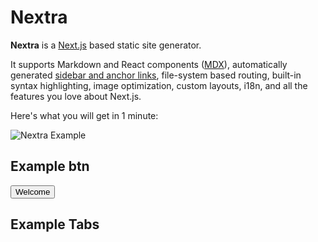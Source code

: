 

# Nextra

**Nextra** is a [Next.js](https://nextjs.org) based static site generator.

It supports Markdown and React components ([MDX](/features/mdx)), automatically generated [sidebar and anchor links](/get-started#sidebar-and-anchor-links), file-system based routing, built-in syntax highlighting, image optimization, custom layouts, i18n, and all the features you love about Next.js.

Here's what you will get in 1 minute:

<Bleed>![Nextra Example](../public/demo.png)</Bleed>

## Example btn

<Button>Welcome</Button>

## Example Tabs

<ArrowDown width={64} className="fill-current text-purple-500" />